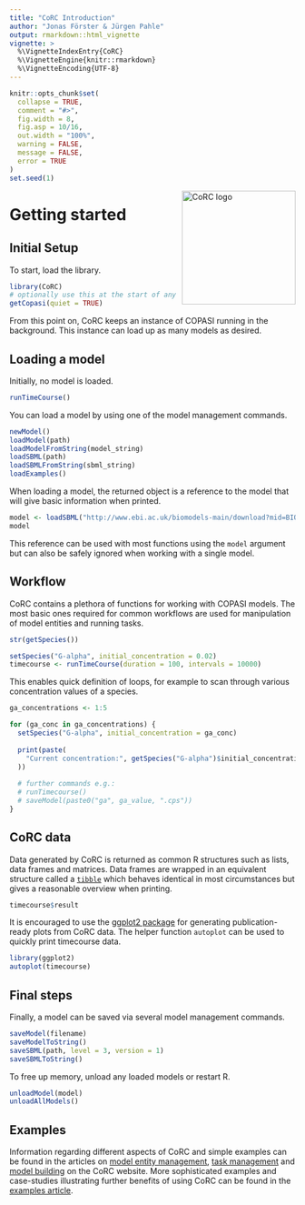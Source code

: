 ```yaml
---
title: "CoRC Introduction"
author: "Jonas Förster & Jürgen Pahle"
output: rmarkdown::html_vignette
vignette: >
  %\VignetteIndexEntry{CoRC}
  %\VignetteEngine{knitr::rmarkdown}
  %\VignetteEncoding{UTF-8}
---
```


```r
knitr::opts_chunk$set(
  collapse = TRUE,
  comment = "#>",
  fig.width = 8,
  fig.asp = 10/16,
  out.width = "100%",
  warning = FALSE,
  message = FALSE,
  error = TRUE
)
set.seed(1)
```
<img src="../man/figures/logo.svg" alt="CoRC logo" width="200" align="right"/>

# Getting started

## Initial Setup

To start, load the library.

```r
library(CoRC)
# optionally use this at the start of any script to verify CoRC is ready.
getCopasi(quiet = TRUE)
```

From this point on, CoRC keeps an instance of COPASI running in the background.
This instance can load up as many models as desired.

## Loading a model

Initially, no model is loaded.

```r
runTimeCourse()
```

You can load a model by using one of the model management commands.

```r
newModel()
loadModel(path)
loadModelFromString(model_string)
loadSBML(path)
loadSBMLFromString(sbml_string)
loadExamples()
```

When loading a model, the returned object is a reference to the model that will give basic information when printed.

```r
model <- loadSBML("http://www.ebi.ac.uk/biomodels-main/download?mid=BIOMD0000000329")
model
```

This reference can be used with most functions using the `model` argument but can also be safely ignored when working with a single model.

## Workflow

CoRC contains a plethora of functions for working with COPASI models.
The most basic ones required for common workflows are used for manipulation of model entities and running tasks.

```r
str(getSpecies())
```

```r
setSpecies("G-alpha", initial_concentration = 0.02)
timecourse <- runTimeCourse(duration = 100, intervals = 10000)
```

This enables quick definition of loops, for example to scan through various concentration values of a species.

```r
ga_concentrations <- 1:5

for (ga_conc in ga_concentrations) {
  setSpecies("G-alpha", initial_concentration = ga_conc)
  
  print(paste(
    "Current concentration:", getSpecies("G-alpha")$initial_concentration
  ))
  
  # further commands e.g.:
  # runTimecourse()
  # saveModel(paste0("ga", ga_value, ".cps"))
}
```


## CoRC data

Data generated by CoRC is returned as common R structures such as lists, data frames and matrices.
Data frames are wrapped in an equivalent structure called a [`tibble`](https://cran.r-project.org/web/packages/tibble/README.html) which behaves identical in most circumstances but gives a reasonable overview when printing.

```r
timecourse$result
```

It is encouraged to use the [ggplot2 package](https://cran.r-project.org/web/packages/ggplot2/index.html) for generating publication-ready plots from CoRC data.
The helper function `autoplot` can be used to quickly print timecourse data.

```r
library(ggplot2)
autoplot(timecourse)
```

## Final steps

Finally, a model can be saved via several model management commands.

```r
saveModel(filename)
saveModelToString()
saveSBML(path, level = 3, version = 1)
saveSBMLToString()
```

To free up memory, unload any loaded models or restart R.

```r
unloadModel(model)
unloadAllModels()
```

## Examples

Information regarding different aspects of CoRC and simple examples can be found in the articles on [model entity management](https://jpahle.github.io/CoRC/articles/entity_management.html), [task management](https://jpahle.github.io/CoRC/articles/task_management.html) and [model building](https://jpahle.github.io/CoRC/articles/model_building.html) on the CoRC website.
More sophisticated examples and case-studies illustrating further benefits of using CoRC can be found in the [examples article](https://jpahle.github.io/CoRC/articles/examples.html).
